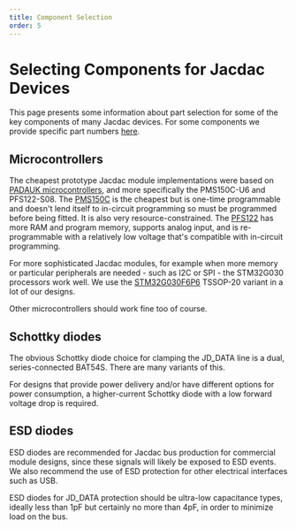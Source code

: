 ```yaml
---
title: Component Selection
order: 5
---
```


# Selecting Components for Jacdac Devices

This page presents some information about part selection for some of the key components of many Jacdac devices. For some components we provide specific part numbers [here](https://github.com/microsoft/jacdac-ddk/tree/main/electronics/generic/suggested-components).

## Microcontrollers

The cheapest prototype Jacdac module implementations were based on [PADAUK microcontrollers](http://www.padauk.com.tw/en/product/), and more specifically the PMS150C-U6 and PFS122-S08. The [PMS150C](http://www.padauk.com.tw/en/product/show.aspx?num=17&kind=41) is the cheapest but is one-time programmable and doesn't lend itself to in-circuit programming so must be programmed before being fitted. It is also very resource-constrained. The [PFS122](http://www.padauk.com.tw/en/product/show.aspx?num=141&kind=42) has more RAM and program memory, supports analog input, and is re-programmable with a relatively low voltage that's compatible with in-circuit programming. 

For more sophisticated Jacdac modules, for example when more memory or particular peripherals are needed - such as I2C or SPI - the STM32G030 processors work well. We use the [STM32G030F6P6](https://www.st.com/en/microcontrollers-microprocessors/stm32g030f6.html) TSSOP-20 variant in a lot of our designs.

Other microcontrollers should work fine too of course. 

## Schottky diodes

The obvious Schottky diode choice for clamping the JD_DATA line is a dual, series-connected BAT54S. There are many variants of this. 

For designs that provide power delivery and/or have different options for power consumption, a higher-current Schottky diode with a low forward voltage drop is required. 

## ESD diodes

ESD diodes are recommended for Jacdac bus production for commercial module designs, since these signals will likely be exposed to ESD events. We also recommend the use of ESD protection for other electrical interfaces such as USB. 

ESD diodes for JD_DATA protection should be ultra-low capacitance types, ideally less than 1pF but certainly no more than 4pF, in order to minimize load on the bus. 


